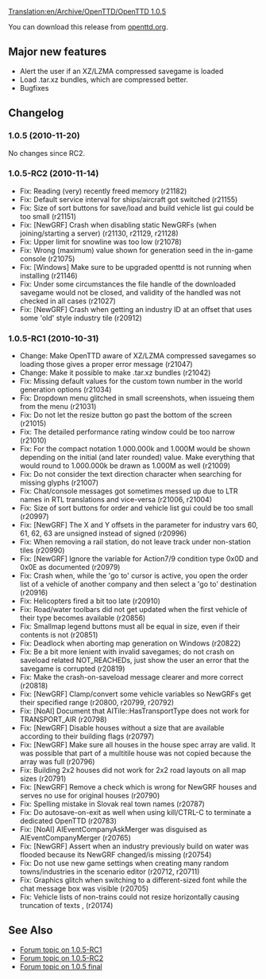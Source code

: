 [[Translation:en/Archive/OpenTTD/OpenTTD 1.0.5]]

{{en/OTTDVersions}}
{{en/Release|prev=OpenTTD 1.0.4|next=OpenTTD 1.1.0|date=2010-11-20}}

You can download this release from [http://www.openttd.org/en/download-stable/1.0.5 openttd.org].

==Major new features==

* Alert the user if an XZ/LZMA compressed savegame is loaded
* Load .tar.xz bundles, which are compressed better.
* Bugfixes

==Changelog==

===1.0.5 (2010-11-20)===

No changes since RC2.

===1.0.5-RC2 (2010-11-14)===

* Fix: Reading (very) recently freed memory (r21182)
* Fix: Default service interval for ships/aircraft got switched {{en/Flyspray|4222}} (r21155)
* Fix: Size of sort buttons for save/load and build vehicle list gui could be too small {{en/Flyspray|4221}} (r21151)
* Fix: [NewGRF] Crash when disabling static NewGRFs (when joining/starting a server) {{en/Flyspray|4208}} (r21130, r21129, r21128)
* Fix: Upper limit for snowline was too low {{en/Flyspray|4203}} (r21078)
* Fix: Wrong (maximum) value shown for generation seed in the in-game console {{en/Flyspray|4192}} (r21075)
* Fix: [Windows] Make sure to be upgraded openttd is not running when installing {{en/Flyspray|4212}} (r21146)
* Fix: Under some circumstances the file handle of the downloaded savegame would not be closed, and validity of the handled was not checked in all cases (r21027)
* Fix: [NewGRF] Crash when getting an industry ID at an offset that uses some 'old' style industry tile {{en/Flyspray|4157}} (r20912)

===1.0.5-RC1 (2010-10-31)===

* Change: Make OpenTTD aware of XZ/LZMA compressed savegames so loading those gives a proper error message (r21047)
* Change: Make it possible to make .tar.xz bundles (r21042)
* Fix: Missing default values for the custom town number in the world generation options (r21034)
* Fix: Dropdown menu glitched in small screenshots, when issueing them from the menu (r21031)
* Fix: Do not let the resize button go past the bottom of the screen {{en/Flyspray|4176}} (r21015)
* Fix: The detailed performance rating window could be too narrow {{en/Flyspray|4102}} (r21010)
* Fix: For the compact notation 1.000.000k and 1.000M would be shown depending on the initial (and later rounded) value. Make everything that would round to 1.000.000k be drawn as 1.000M as well (r21009)
* Fix: Do not consider the text direction character when searching for missing glyphs (r21007)
* Fix: Chat/console messages got sometimes messed up due to LTR names in RTL translations and vice-versa {{en/Flyspray|3746}} (r21006, r21004)
* Fix: Size of sort buttons for order and vehicle list gui could be too small (r20997)
* Fix: [NewGRF] The X and Y offsets in the parameter for industry vars 60, 61, 62, 63 are unsigned instead of signed (r20996)
* Fix: When removing a rail station, do not leave track under non-station tiles (r20990)
* Fix: [NewGRF] Ignore the variable for Action7/9 condition type 0x0D and 0x0E as documented (r20979)
* Fix: Crash when, while the 'go to' cursor is active, you open the order list of a vehicle of another company and then select a 'go to' destination {{en/Flyspray|4159}} (r20916)
* Fix: Helicopters fired a bit too late {{en/Flyspray|4155}} (r20910)
* Fix: Road/water toolbars did not get updated when the first vehicle of their type becomes available {{en/Flyspray|4141}} (r20856)
* Fix: Smallmap legend buttons must all be equal in size, even if their contents is not (r20851)
* Fix: Deadlock when aborting map generation on Windows {{en/Flyspray|3707}} (r20822)
* Fix: Be a bit more lenient with invalid savegames; do not crash on saveload related NOT_REACHEDs, just show the user an error that the savegame is corrupted {{en/Flyspray|3714}} (r20819)
* Fix: Make the crash-on-saveload message clearer and more correct {{en/Flyspray|3791}} (r20818)
* Fix: [NewGRF] Clamp/convert some vehicle variables so NewGRFs get their specified range (r20800, r20799, r20792)
* Fix: [NoAI] Document that AITile::HasTransportType does not work for TRANSPORT_AIR {{en/Flyspray|4117}} (r20798)
* Fix: [NewGRF] Disable houses without a size that are available according to their building flags (r20797)
* Fix: [NewGRF] Make sure all houses in the house spec array are valid. It was possible that part of a multitile house was not copied because the array was full (r20796)
* Fix: Building 2x2 houses did not work for 2x2 road layouts on all map sizes (r20791)
* Fix: [NewGRF] Remove a check which is wrong for NewGRF houses and serves no use for original houses {{en/Flyspray|4118}} (r20790)
* Fix: Spelling mistake in Slovak real town names (r20787)
* Fix: Do autosave-on-exit as well when using kill/CTRL-C to terminate a dedicated OpenTTD (r20783)
* Fix: [NoAI] AIEventCompanyAskMerger was disguised as AIEventCompanyMerger (r20765)
* Fix: [NewGRF] Assert when an industry previously build on water was flooded because its NewGRF changed/is missing {{en/Flyspray|4112}} (r20754)
* Fix: Do not use new game settings when creating many random towns/industries in the scenario editor {{en/Flyspray|4094}} (r20712, r20711)
* Fix: Graphics glitch when switching to a different-sized font while the chat message box was visible (r20705)
* Fix: Vehicle lists of non-trains could not resize horizontally causing truncation of texts {{en/Flyspray|4123}}, {{en/Flyspray|3955}} (r20174)

== See Also ==
* [http://www.tt-forums.net/viewtopic.php?f=29&t=50791 Forum topic on 1.0.5-RC1]
* [http://www.tt-forums.net/viewtopic.php?f=29&t=51158 Forum topic on 1.0.5-RC2]
* [http://www.tt-forums.net/viewtopic.php?f=29&t=51329 Forum topic on 1.0.5 final]